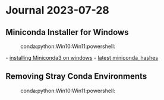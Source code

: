= Journal 2023-07-28 =

== Miniconda Installer for Windows ==
:conda:python:Win10:Win11:powershell:

- [[https://docs.conda.io/projects/conda/en/latest/user-guide/install/windows.html#installing-on-windows|installing Miniconda3 on windows]]
- [[https://conda.io/en/latest/miniconda_hashes.html|latest miniconda_hashes]]

{{{powershell
$Uri = "https://repo.anaconda.com/miniconda/Miniconda3-latest-Windows-x86_64.exe"
$OutFile = Join-Path "$HOME\Downloads" (Split-Path $Uri -Leaf)
Invoke-WebRequest -Uri $Uri -OutFile $OutFile

$compareOptions = @{
  # Obtain sha256 hash from https://conda.io/en/latest/miniconda_hashes.html
  ReferenceObject = '00e8370542836862d4c790aa8966f1d7344a8addd4b766004febcb23f40e2914'
  DifferenceObject = (Get-FileHash $OutFile -Algorithm SHA256).Hash
}
$CompareHash = Compare-Object @compareOptions

if ($CompareHash) {
   Write-Verbose "Hashes do not match for ${OutFile}"
   Write-Verbose "Obtain sha256 hash from https://conda.io/en/latest/miniconda_hashes.html"
   $CompareHash | Out-String | Write-Verbose
} else {
  # start /wait "" $OutFile /InstallationType=JustMe /RegisterPython=1 /S /D=%UserProfile%\Miniconda3
  $processOptions = @{
    FilePath = "$OutFile"
    ArgumentList = "/InstallationType=JustMe /RegisterPython=1 /D=$HOME\Miniconda3"
    Wait = $true
  }
  Start-Process  @processOptions
}

# Update conda
(& "$HOME\miniconda3\Scripts\conda.exe" "shell.powershell" "hook") | Out-String |
  ?{$_} | Invoke-Expression
conda info --envs
conda update conda -n base
conda info --envs
}}}

== Removing Stray Conda Environments ==
:conda:python:Win10:Win11:powershell:

{{{powershell
$childOptions = @{
  # Obtain from `conda info --envs`.
  Path = 'C:\Users\jdfen\Github\pyedna\.tox'
  Exclude 'log', '.tmp', 'dist'
}
Get-ChildItem @childOptions |
  ForEach-Object -Process {
    conda env remove -p $_.FullName
  }
}}}
